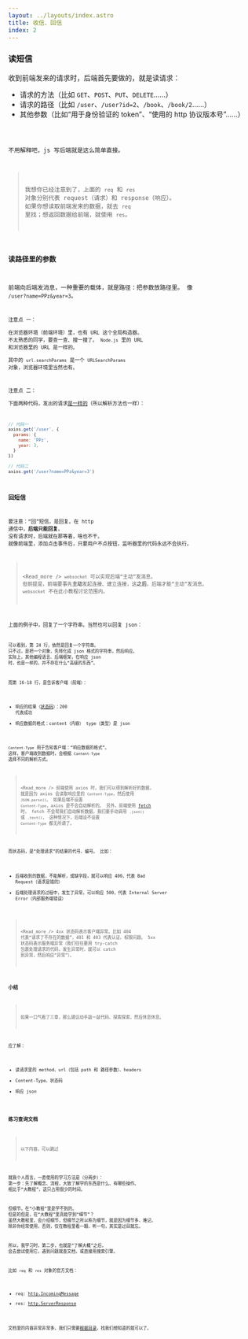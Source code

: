 ```yaml
---
layout: ../layouts/index.astro
title: 收信、回信
index: 2
---
```



### 读短信
收到前端发来的请求时，后端首先要做的，就是读请求：
+ 请求的方法（比如 `GET`、`POST`、`PUT`、`DELETE`……）
+ 请求的路径（比如 `/user`、`/user?id=2`、`/book`、`/book/2`……）
+ 其他参数（比如“用于身份验证的 token”、“使用的 http 协议版本号”……）

<Code code={demo_code_1} lang='js' title='读取请求' showLineNumbers ins={[5,6,7]} />

不用解释吧，js 写后端就是这么简单直接。

> 我想你已经注意到了，上面的 `req` 和 `res` 对象分别代表 request（请求）和 response（响应）。
> 如果你想读取前端发来的数据，就去 `req` 里找；想返回数据给前端，就使用 `res`。

### 读路径里的参数
前端向后端发消息，一种重要的载体，就是路径：把参数放路径里。
像 `/user?name=PPz&year=3`。
<Code code={demo_code_2} lang='js' title='读取路径参数' showLineNumbers ins={[9,10,11,12,13]} />

注意点 一：  
在浏览器环境（前端环境）里，也有 URL 这个全局构造器。
不太熟悉的同学，要查一查、搜一搜了。
`Node.js` 里的 URL 和浏览器里的 URL 是一样的。  
其中的 `url.searchParams` 是一个 `URLSearchParams` 对象，浏览器环境里当然也有。

注意点 二：  
下面两种代码，发出的请求[是一样的](https://axios-http.com/docs/example#example)（所以解析方法也一样）：
``` js
// 代码一
axios.get('/user', {
  params: {
    name: 'PPz',
    year: 3,
  }
})

// 代码二
axios.get('/user?name=PPz&year=3')
```

### 回短信
要注意：“回”短信，是回复。在 http 通信中，**后端只能回复**。
没有请求时，后端就在那等着，啥也不干。
就像前端里，添加点击事件后，只要用户不点按钮，监听器里的代码永远不会执行。

> <Read_more /> `websocket` 可以实现后端“主动”发消息。
> 但前提是，前端要事先**主动**发起连接、建立连接，这**之后**，后端才能“主动”发消息。
> `websocket` 不在此小教程讨论范围内。

上面的例子中，回复了一个字符串。当然也可以回复 json：
<Code
  code={demo_code_3}
  lang='js'
  title='回复 json'
  showLineNumbers
  collapse='4-13'
  del={[15]}
  ins={[16,17,18,19,20,21,22,23,24]}
/>

可以看到，第 24 行，依然是回复一个字符串。
只不过，是把一个对象，先转化成 json 格式的字符串，然后响应。
实际上，其他编程语言、后端框架，在响应 json 时，也是一样的，并不存在什么“高级的东西”。

而第 16-18 行，是告诉客户端（前端）：
+ 响应的结果（[状态码](https://developer.mozilla.org/en-US/docs/Web/HTTP/Status)）：200 代表成功
+ 响应数据的格式：content（内容） type（类型）是 json

`Content-Type` 用于告知客户端：“响应数据的格式”。
这样，客户端收到数据时，会根据 `Content-Type` 选择不同的解析方式。

> <Read_more /> 前端使用 axios 时，我们可以得到解析好的数据，
> 就是因为 axios 会读取响应里的 `Content-Type`，然后使用 `JSON.parse()`。
> 如果后端不设置 `Content-Type`，axios 是不会自动解析的。
> 另外，前端使用 [fetch](https://www.ruanyifeng.com/blog/2020/12/fetch-tutorial.html) 时，
> fetch 不会帮我们自动解析数据，我们要手动调用 `.json()` 或 `.text()`，
> 这种情况下，后端设不设置 `Content-Type` 都无所谓了。

而状态码，是“处理请求”的结果的代号、编号。
比如：
+ 后端收到的数据，不能解析，或缺字段，就可以响应 400，代表 Bad Request（请求是错的）
+ 后端处理请求的过程中，发生了异常，可以响应 500，代表 Internal Server Error（内部服务端错误）

> <Read_more /> 4xx 状态码表示客户端异常。比如 404 代表“请求了不存在的数据”，401 和 403 代表认证、权限问题。
> 5xx 状态码表示服务端异常（我们往往要用 try-catch 包裹处理请求的代码，发生异常时，就可以 catch 到异常，然后响应“异常”）。

### 小结
> 如果一口气看了三章，那么建议动手敲一敲代码、探索探索，然后休息休息。

应了解：
+ 读请求里的 method、url（包括 path 和 路径参数）、headers
+ Content-Type、状态码
+ 响应 json

### 练习查询文档
> 以下内容，可以跳过

就我个人而言，一直使用的学习方法是（分两步）：
第一步：先了解概念、流程，大致了解学的东西是什么、有哪些操作。
相比于“大教程”，这只占用很少的时间。

但细节，在“小教程”里是学不到的。
但是的但是，在“大教程”里真能学到“细节”？
虽然大教程里，会介绍细节，但细节之所以称为细节，就是因为细节多、难记。
除非你经常使用，否则，仅在教程里看一眼、听一句，其实是过目就忘。

所以，我学习时，第二步，也就是“了解大概”之后，
会去尝试使用它，遇到问题就查文档，或直接用搜索引擎。

比如 `req` 和 `res` 对象的官方文档：
+ req: [http.IncomingMessage](https://nodejs.org/docs/latest/api/http.html#class-httpincomingmessage)
+ res: [http.ServerResponse](https://nodejs.org/docs/latest/api/http.html#class-httpserverresponse)

文档里的内容非常非常多，我们只需要[根据目录](https://nodejs.org/docs/latest/api/http.html)，找我们想知道的就可以了。
